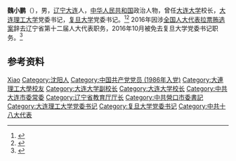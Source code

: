 '''魏小鹏'''（{{bd|1959年|6月|}}），男，[[辽宁|辽宁]][[大连|大连]]人，[[中华人民共和国|中华人民共和国]]政治人物，曾任[[大连大学|大连大学]]校长，[[大连理工大学|大连理工大学]]党委书记，[[复旦大学|复旦大学]]党委书记。<ref>{{Cite web|title=大连理工党委书记魏小鹏接任复旦大学党委书记(图)|url=http://www.chinanews.com/gn/2016/03-24/7810297.shtml|accessdate=2020-08-10|work=中国新闻网}}</ref><ref>{{Cite web|title=复旦新书记魏小鹏：7天前的下午说了什么|url=https://www.jfdaily.com/news/detail?id=12083|accessdate=2020-08-10|work=上观}}</ref>
2016年因涉[[辽宁拉票贿选案|全国人大代表拉票贿选案]]辞去辽宁省第十二届人大代表职务，2016年10月被免去复旦大学党委书记职务。<ref>{{cite web |title=焦扬任复旦大学党委书记 魏小鹏被免职 |url=https://china.huanqiu.com/article/9CaKrnJY21x}}</ref>

== 参考资料 ==
{{reflist}}

{{中国人物小作品}}

{{Authority control}}
{{DEFAULTSORT:Wei魏}}
[[Category:魏姓|Xiao]]
[[Category:沈阳人|Category:沈阳人]]
[[Category:中国共产党党员_(1986年入党)|Category:中国共产党党员 (1986年入党)]]
[[Category:大連理工大學校友|Category:大連理工大學校友]]
[[Category:大连大学副校长|Category:大连大学副校长]]
[[Category:大连大学校长|Category:大连大学校长]]
[[Category:中共大连市委常委|Category:中共大连市委常委]]
[[Category:辽宁省教育厅厅长|Category:辽宁省教育厅厅长]]
[[Category:中共營口市委書記|Category:中共營口市委書記]]
[[Category:大连理工大学党委书记|Category:大连理工大学党委书记]]
[[Category:复旦大学党委书记|Category:复旦大学党委书记]]
[[Category:中共十八大代表|Category:中共十八大代表]]